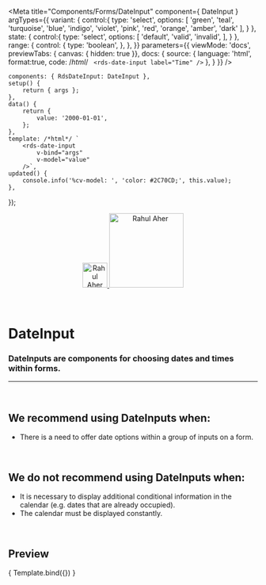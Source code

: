 
<Meta
	title="Components/Forms/DateInput"
	component={ DateInput }
	argTypes={{
		variant: {
			control:{
				type: 'select',
				options: [
					'green',
					'teal',
					'turquoise',
					'blue',
					'indigo',
					'violet',
					'pink',
					'red',
					'orange',
					'amber',
					'dark'
				],
			}
		},
		state: {
			control:{
				type: 'select',
				options: [
					'default',
					'valid',
					'invalid',
				],
			}
		},
		range: {
			control: {
				type: 'boolean',
			},
		},
	}}
	parameters={{
		viewMode: 'docs',
		previewTabs: { canvas: { hidden: true }},
		docs: {
			source: {
				language: 'html',
				format:true,
				code: /*html*/ `
<rds-date-input
	label="Time"
/>`
			},
		}
	}}
/>

	components: { RdsDateInput: DateInput },
	setup() {
		return { args };
	},
	data() {
		return {
			value: '2000-01-01',
		};
	},
	template: /*html*/ `
		<rds-date-input
			v-bind="args"
			v-model="value"
		/>`,
	updated() {
		console.info('%cv-model: ', 'color: #2C70CD;', this.value);
	},
});

<div align="center" style={{display: 'flex'}}>
    <a href="https://rahulaher.netlify.app">
        <img src="https://rahulaher.netlify.app/img/logo/glyph-black-colored.svg" alt="Rahul Aher logo" width="50" />
        <img src="https://rahulaher.netlify.app/img/logo/word-black-colored.svg" alt="Rahul Aher" width="150" />
    </a>
    </a>
    </a>
</div>

<br />
<br />

# DateInput

### DateInputs are components for choosing dates and times within forms.
---
<br />

## We recommend using DateInputs when:
- There is a need to offer date options within a group of inputs on a form.

<br />

## We do not recommend using DateInputs when:
- It is necessary to display additional conditional information in the calendar (e.g. dates that are already occupied).
- The calendar must be displayed constantly.

<br />

## Preview

<Canvas>
	<Story
		name="DateInput"
		args={{
			required: true,
			variant: 'green',
		}}
	>
		{ Template.bind({}) }
	</Story>
</Canvas>

<ArgsTable story="DateInput" />
